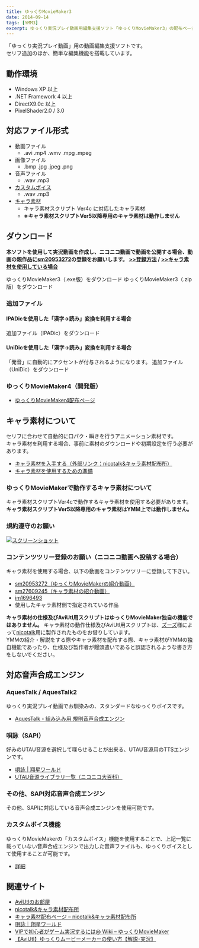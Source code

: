 ```yaml
---
title: ゆっくりMovieMaker3
date: 2014-09-14
tags: [YMM3]
excerpt: ゆっくり実況プレイ動画用編集支援ソフト「ゆっくりMovieMaker3」の配布ページです
---
```


<NiconicoPlayer id="sm20953272" title="ゆっくり実況がすごく簡単に作れるようになった【ゆっくりMovieMaker3】"/>

「ゆっくり実況プレイ動画」用の動画編集支援ソフトです。  
セリフ追加のほか、簡単な編集機能を搭載しています。

## 動作環境
- Windows XP 以上
- .NET Framework 4 以上
- DirectX9.0c 以上
- PixelShader2.0 / 3.0

## 対応ファイル形式
- 動画ファイル
  - .avi .mp4 .wmv .mpg .mpeg
- 画像ファイル
  - .bmp .jpg .jpeg .png
- 音声ファイル
  - .wav .mp3
- [カスタムボイス](./tips/yukkuri/h201342223491450/)
  - .wav .mp3
- [キャラ素材](#キャラ素材について)
  - キャラ素材スクリプト Ver4c に対応したキャラ素材
  - **※キャラ素材スクリプトVer5以降専用のキャラ素材は動作しません**

## ダウンロード
**本ソフトを使用して実況動画を作成し、ニコニコ動画で動画を公開する場合、動画の親作品に[sm20953272](http://www.nicovideo.jp/watch/sm20953272)の登録をお願いします。 [>>登録方法](./tutorial/output/h20134199232488/) / [>>キャラ素材を使用している場合](#キャラ素材について)**

<Download url="https://object-storage.tyo1.conoha.io/v1/nc_4fac3ef0e6d843249e0ab2f1fc3e8f85/public/YukkuriMovieMaker_v3.4.8.1.exe">ゆっくりMovieMaker3（.exe版）をダウンロード</Download>
<Download url="https://object-storage.tyo1.conoha.io/v1/nc_4fac3ef0e6d843249e0ab2f1fc3e8f85/public/YukkuriMovieMaker_v3.4.8.1.zip">ゆっくりMovieMaker3（.zip版）をダウンロード</Download>

### 追加ファイル
#### IPADicを使用した「漢字→読み」変換を利用する場合
<Download url="https://object-storage.tyo1.conoha.io/v1/nc_4fac3ef0e6d843249e0ab2f1fc3e8f85/public/YukkuriMovieMaker_v3_ipadic.exe">追加ファイル（IPADic）をダウンロード</Download>

#### UniDicを使用した「漢字→読み」変換を利用する場合  
「発音」に自動的にアクセントが付与されるようになります。
<Download url="https://object-storage.tyo1.conoha.io/v1/nc_4fac3ef0e6d843249e0ab2f1fc3e8f85/public/YukkuriMovieMaker_v3_unidic.exe">追加ファイル（UniDic）をダウンロード</Download>

### ゆっくりMovieMaker4（開発版）
- [ゆっくりMovieMaker4配布ページ](/ymm4/)

## キャラ素材について
<NiconicoCard id="sm22479399" title="【キャラ素材】アニメーション機能紹介"/>

セリフに合わせて自動的に口パク・瞬きを行うアニメーション素材です。   
キャラ素材を利用する場合、事前に素材のダウンロードや初期設定を行う必要があります。

- [キャラ素材を入手する（外部リンク：nicotalk&キャラ素材配布所）](http://www.nicotalk.com/charasozai.html)
- [キャラ素材を使用するための準備](./tutorial/charasozai/)

### ゆっくりMovieMakerで動作するキャラ素材について
キャラ素材スクリプトVer4cで動作するキャラ素材を使用する必要があります。  
**キャラ素材スクリプトVer5以降専用のキャラ素材はYMM上では動作しません。**

### 規約遵守のお願い
[![スクリーンショット](index-1.jpg)](http://www.nicotalk.com/charasozai.html#rule)

### コンテンツツリー登録のお願い（ニコニコ動画へ投稿する場合）
キャラ素材を使用する場合、以下の動画をコンテンツツリーに登録して下さい。

- [sm20953272（ゆっくりMovieMakerの紹介動画）](http://www.nicovideo.jp/watch/sm20953272)
- [sm27609245（キャラ素材の紹介動画）](http://www.nicovideo.jp/watch/sm27609245)
- [im1696493](http://seiga.nicovideo.jp/seiga/im1696493)
- 使用したキャラ素材側で指定されている作品

**キャラ素材の仕様及びAviUtl用スクリプトはゆっくりMovieMaker独自の機能ではありません。**
キャラ素材の動作仕様及びAviUtl用スクリプトは、[ズーズ](https://twitter.com/vocatalk)様によって[nicotalk](http://www.nicotalk.com/)用に製作されたものをお借りしています。  
YMMの紹介・解説をする際やキャラ素材を配布する際、キャラ素材がYMMの独自機能であったり、仕様及び製作者が饅頭遣いであると誤認されるような書き方をしないでください。

## 対応音声合成エンジン
### AquesTalk / AquesTalk2
ゆっくり実況プレイ動画でお馴染みの、スタンダードなゆっくりボイスです。
- [AquesTalk - 組み込み用 規則音声合成エンジン ](http://www.a-quest.com/products/aquestalk.html)

### 唄詠（SAPI）
好みのUTAU音源を選択して喋らせることが出来る、UTAU音源用のTTSエンジンです。
- [唄詠 | 翔星ワールド ](http://shinta.coresv.com/software/utayomi_jpn/)
- [UTAU音源ライブラリ一覧（ニコニコ大百科）](http://dic.nicovideo.jp/a/utau%E9%9F%B3%E5%A3%B0%E3%83%A9%E3%82%A4%E3%83%96%E3%83%A9%E3%83%AA%E4%B8%80%E8%A6%A7)

### その他、SAPI対応音声合成エンジン
その他、SAPIに対応している音声合成エンジンを使用可能です。

### カスタムボイス機能
ゆっくりMovieMakerの「カスタムボイス」機能を使用することで、上記一覧に載っていない音声合成エンジンで出力した音声ファイルも、ゆっくりボイスとして使用することが可能です。
- [詳細](./tips/yukkuri/h201342223491450/)

## 関連サイト
- [AviUtlのお部屋](http://spring-fragrance.mints.ne.jp/aviutl/)
- [nicotalk&キャラ素材配布所](http://www.nicotalk.com/charasozai.html)
- [キャラ素材配布ページ – nicotalk&キャラ素材配布所](http://www.nicotalk.com/charasozai.html)
- [唄詠｜翔星ワールド](http://shinta.coresv.com/software/utayomi_jpn/)
- [VIPで初心者がゲーム実況するには@ Wiki – ゆっくりMovieMaker](http://www18.atwiki.jp/live2ch/pages/339.html)
- [【AviUtl】ゆっくりムービーメーカーの使い方【解説･実況】](http://aviutl.info/yukkuri-moviemaker/)